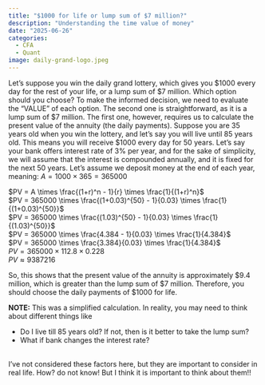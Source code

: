 ```yaml
---
title: "$1000 for life or lump sum of $7 million?"
description: "Understanding the time value of money"
date: "2025-06-26"
categories:
  - CFA
  - Quant
image: daily-grand-logo.jpeg
---
```


Let's suppose you win the daily grand lottery, which gives you $1000 every day for the rest of your life, or a lump sum of $7 million. Which option should you choose? To make the informed decision, we need to evaluate the "VALUE" of each option. The second one is straightforward, as it is a lump sum of $7 million. The first one, however, requires us to calculate the present value of the annuity (the daily payments). Suppose you are 35 years old when you win the lottery, and let's say you will live until 85 years old. This means you will receive $1000 every day for 50 years. Let's say your bank offers interest rate of 3\% per year, and for the sake of simplicity, we will assume that the interest is compounded annually, and it is fixed for the next 50 years. Let's assume we deposit money at the end of each year, meaning: $A=1000 \times 365 = 365000$ <br>


$PV = A \times \frac{(1+r)^n - 1}{r} \times \frac{1}{(1+r)^n}$ <br>
$PV = 365000 \times \frac{(1+0.03)^{50} - 1}{0.03} \times \frac{1}{(1+0.03)^{50}}$ <br>
$PV = 365000 \times \frac{(1.03)^{50} - 1}{0.03} \times \frac{1}{(1.03)^{50}}$ <br>
$PV = 365000 \times \frac{4.384 - 1}{0.03} \times \frac{1}{4.384}$ <br>
$PV = 365000 \times \frac{3.384}{0.03} \times \frac{1}{4.384}$ <br>
$PV = 365000 \times 112.8 \times 0.228$ <br>
$PV \approx 9387216$ <br>

So, this shows that the present value of the annuity is approximately $9.4 million, which is greater than the lump sum of $7 million. Therefore, you should choose the daily payments of $1000 for life. 

**NOTE:** This was a simplified calculation. In reality, you may need to think about different things like <br>

* Do I live till 85 years old? If not, then is it better to take the lump sum?
* What if bank changes the interest rate?

<br>
I've not considered these factors here, but they are important to consider in real life. How? do not know! But I think it is important to think about them!!